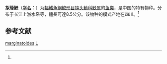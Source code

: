 {{Speciesbox 
| genus = Liobagrus
| species = marginatoides
| status = NE
| status_system = IUCN3.1
| authority = (Wu, 1930)<ref name='id6626'>{{cite web| url =http://www.bioinfo.cn/db05/BjdwSpecies.php?action=view&id=6626| title =拟缘䱀| work =《中国动物物种编目数据库》| publisher =中国科学院微生物研究所| author =中国科学院动物研究所| accessdate =2009-04-11| deadurl =yes| archiveurl =https://web.archive.org/web/20160305033553/http://www.bioinfo.cn/db05/BjdwSpecies.php?action=view&id=6626| archivedate =2016-03-05}}</ref>
| synonyms = *''Amblyceps marginatoides'', Wu, 1930
*''Leiobagrus marginatoides'', Wu, 1930
}}

'''拟缘䱀'''（[[学名|学名]]：{{lang|la|''Liobagrus marginatoides''}}）为[[輻鰭魚綱|輻鰭魚綱]][[鯰形目|鯰形目]][[钝头鮠科|钝头鮠科]][[䱀属|䱀属]]的[[鱼类|鱼类]]，是中国的特有物种。分布于长江上游水系等，體長可達8.5公分。该物种的模式产地在四川。<ref name='id6626'/>

== 参考文献 ==
{{reflist}}

{{Taxonbar|from=Q3760112}}

[[Category:䱀属|marginatoides]]
[[Category:1930年描述的魚類|L]]